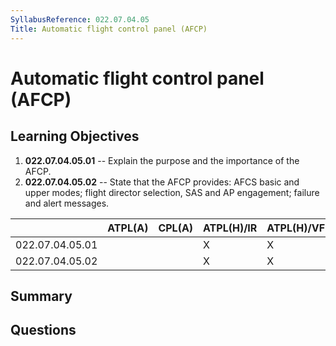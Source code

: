 ```yaml
---
SyllabusReference: 022.07.04.05
Title: Automatic flight control panel (AFCP)
---
```


# Automatic flight control panel (AFCP)

## Learning Objectives

1. **022.07.04.05.01** -- Explain the purpose and the importance of the AFCP.
2. **022.07.04.05.02** -- State that the AFCP provides: AFCS basic and upper
   modes; flight director selection, SAS and AP engagement; failure and alert
   messages.

|                 | ATPL(A) | CPL(A) | ATPL(H)/IR | ATPL(H)/VFR | CPL(H) | IR  | CBIR(A) |
| --------------- | ------- | ------ | ---------- | ----------- | ------ | --- | ------- |
| 022.07.04.05.01 |         |        | X          | X           | X      |     |         |
| 022.07.04.05.02 |         |        | X          | X           | X      |     |         |

## Summary

## Questions
